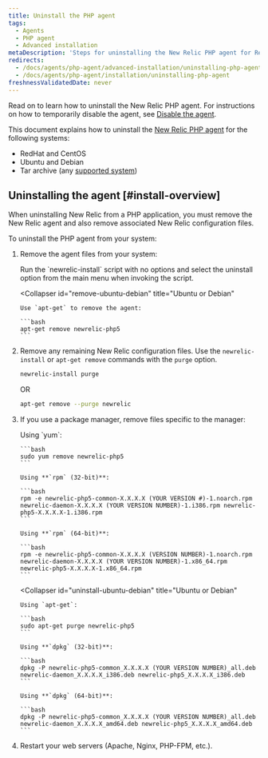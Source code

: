 ```yaml
---
title: Uninstall the PHP agent
tags:
  - Agents
  - PHP agent
  - Advanced installation
metaDescription: 'Steps for uninstalling the New Relic PHP agent for RedHat, CentOS, Debian, Ubuntu and tarball'
redirects:
  - /docs/agents/php-agent/advanced-installation/uninstalling-php-agent
  - /docs/agents/php-agent/installation/uninstalling-php-agent
freshnessValidatedDate: never
---
```


Read on to learn how to uninstall the New Relic PHP agent. For instructions on how to temporarily disable the agent, see [Disable the agent](/docs/agents/manage-apm-agents/installation/disable-apm-agent#php).

This document explains how to uninstall the [New Relic PHP agent](/docs/agents/php-agent/getting-started/new-relic-php) for the following systems:

* RedHat and CentOS
* Ubuntu and Debian
* Tar archive (any [supported system](/docs/agents/php-agent/getting-started/php-agent-compatibility-requirements#operating-systems))

## Uninstalling the agent [#install-overview]

When uninstalling New Relic from a PHP application, you must remove the New Relic agent and also remove associated New Relic configuration files.

To uninstall the PHP agent from your system:

1. Remove the agent files from your system:

   <CollapserGroup>
     <Collapser
       id="remove-redhat-centos"
       title="RedHat or CentOS"
     >
       Run the `newrelic-install` script with no options and select the uninstall option from the main menu when invoking the script.
     </Collapser>

     <Collapser
       id="remove-ubuntu-debian"
       title="Ubuntu or Debian"
     >
       Use `apt-get` to remove the agent:

       ```bash
       apt-get remove newrelic-php5
       ```
     </Collapser>
   </CollapserGroup>
2. Remove any remaining New Relic configuration files. Use the `newrelic-install` or `apt-get remove` commands with the `purge` option.

   ```bash
   newrelic-install purge
   ```

   OR

   ```bash
   apt-get remove --purge newrelic
   ```
3. If you use a package manager, remove files specific to the manager:

   <CollapserGroup>
     <Collapser
       id="uninstall-redhat-centos"
       title="RedHat or CentOS"
     >
       Using `yum`:

       ```bash
       sudo yum remove newrelic-php5
       ```

       Using **`rpm` (32-bit)**:

       ```bash
       rpm -e newrelic-php5-common-X.X.X.X (YOUR VERSION #)-1.noarch.rpm newrelic-daemon-X.X.X.X (YOUR VERSION NUMBER)-1.i386.rpm newrelic-php5-X.X.X.X-1.i386.rpm
       ```

       Using **`rpm` (64-bit)**:

       ```bash
       rpm -e newrelic-php5-common-X.X.X.X (VERSION NUMBER)-1.noarch.rpm newrelic-daemon-X.X.X.X (YOUR VERSION NUMBER)-1.x86_64.rpm newrelic-php5-X.X.X.X-1.x86_64.rpm
       ```
     </Collapser>

     <Collapser
       id="uninstall-ubuntu-debian"
       title="Ubuntu or Debian"
     >
       Using `apt-get`:

       ```bash
       sudo apt-get purge newrelic-php5
       ```

       Using **`dpkg` (32-bit)**:

       ```bash
       dpkg -P newrelic-php5-common_X.X.X.X (YOUR VERSION NUMBER)_all.deb newrelic-daemon_X.X.X.X_i386.deb newrelic-php5_X.X.X.X_i386.deb
       ```

       Using **`dpkg` (64-bit)**:

       ```bash
       dpkg -P newrelic-php5-common_X.X.X.X (YOUR VERSION NUMBER)_all.deb newrelic-daemon_X.X.X.X_amd64.deb newrelic-php5_X.X.X.X_amd64.deb
       ```
     </Collapser>
   </CollapserGroup>
4. Restart your web servers (Apache, Nginx, PHP-FPM, etc.).
